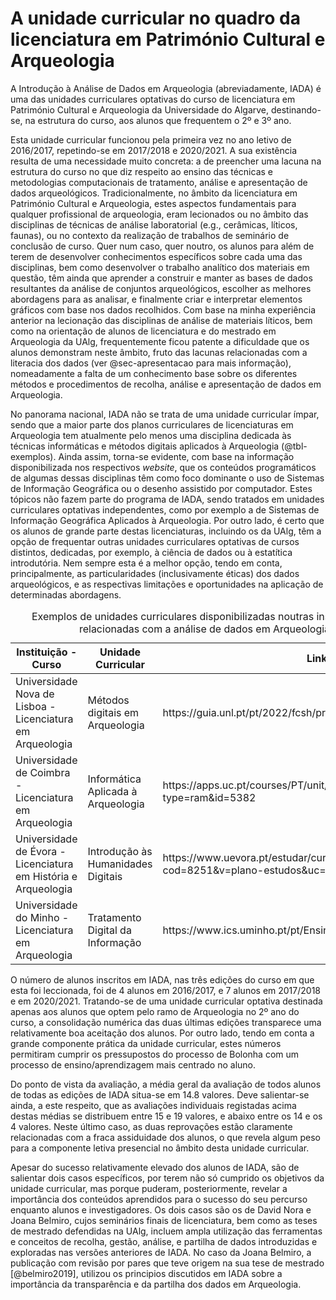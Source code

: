 # A unidade curricular no quadro da licenciatura em Património Cultural e Arqueologia

A Introdução à Análise de Dados em Arqueologia (abreviadamente, IADA) é uma das unidades curriculares optativas do curso de licenciatura em Património Cultural e Arqueologia da Universidade do Algarve, destinando-se, na estrutura do curso, aos alunos que frequentem o 2º e 3º ano.

Esta unidade curricular funcionou pela primeira vez no ano letivo de 2016/2017, repetindo-se em 2017/2018 e 2020/2021. A sua existência resulta de uma necessidade muito concreta: a de preencher uma lacuna na estrutura do curso no que diz respeito ao ensino das técnicas e metodologias computacionais de tratamento, análise e apresentação de dados arqueológicos. Tradicionalmente, no âmbito da licenciatura em Património Cultural e Arqueologia, estes aspectos fundamentais para qualquer profissional de arqueologia, eram lecionados ou no âmbito das disciplinas de técnicas de análise laboratorial (e.g., cerâmicas, líticos, faunas), ou no contexto da realização de trabalhos de seminário de conclusão de curso. Quer num caso, quer noutro, os alunos para além de terem de desenvolver conhecimentos específicos sobre cada uma das disciplinas, bem como desenvolver o trabalho analítico dos materiais em questão, têm ainda que aprender a construir e manter as bases de dados resultantes da análise de conjuntos arqueológicos, escolher as melhores abordagens para as analisar, e finalmente criar e interpretar elementos gráficos com base nos dados recolhidos. Com base na minha experiência anterior na lecionação das disciplinas de análise de materiais líticos, bem como na orientação de alunos de licenciatura e do mestrado em Arqueologia da UAlg, frequentemente ficou patente a dificuldade que os alunos demonstram neste âmbito, fruto das lacunas relacionadas com a literacia dos dados (ver @sec-apresentacao para mais informação), nomeadamente a falta de um conhecimento base sobre os diferentes métodos e procedimentos de recolha, análise e apresentação de dados em Arqueologia.

No panorama nacional, IADA não se trata de uma unidade curricular ímpar, sendo que a maior parte dos planos curriculares de licenciaturas em Arqueologia tem atualmente pelo menos uma disciplina dedicada às técnicas informáticas e métodos digitais aplicados à Arqueologia (@tbl-exemplos). Ainda assim, torna-se evidente, com base na informação disponibilizada nos respectivos *website*, que os conteúdos programáticos de algumas dessas disciplinas têm como foco dominante o uso de Sistemas de Informação Geográfica ou o desenho assistido por computador. Estes tópicos não fazem parte do programa de IADA, sendo tratados em unidades curriculares optativas independentes, como por exemplo a de Sistemas de Informação Geográfica Aplicados à Arqueologia. Por outro lado, é certo que os alunos de grande parte destas licenciaturas, incluindo os da UAlg, têm a opção de frequentar outras unidades curriculares optativas de cursos distintos, dedicadas, por exemplo, à ciência de dados ou à estatítica introdutória. Nem sempre esta é a melhor opção, tendo em conta, principalmente, as particularidades (inclusivamente éticas) dos dados arqueológicos, e as respectivas limitações e oportunidades na aplicação de determinadas abordagens.

| Instituição - Curso                                            | Unidade Curricular                 | Links                                                                                    |
|----------------------------------------------------------------|------------------------------------|------------------------------------------------------------------------------------------|
| Universidade Nova de Lisboa - Licenciatura em Arqueologia      | Métodos digitais em Arqueologia    | https://guia.unl.pt/pt/2022/fcsh/program/9006/course/01105677                            |
| Universidade de Coimbra - Licenciatura em Arqueologia          | Informática Aplicada à Arqueologia | https://apps.uc.pt/courses/PT/unit/80479/22541/2023-2024?type=ram&id=5382                |
| Universidade de Évora - Licenciatura em História e Arqueologia | Introdução às Humanidades Digitais | https://www.uevora.pt/estudar/cursos/licenciaturas?cod=8251&v=plano-estudos&uc=HIS12024L |
| Universidade do Minho - Licenciatura em Arqueologia            | Tratamento Digital da Informação   | https://www.ics.uminho.pt/pt/Ensino/Licenciaturas/Arqueologia                            |

: Exemplos de unidades curriculares disponibilizadas noutras instituições com componentes relacionadas com a análise de dados em Arqueologia. {#tbl-exemplos}

O número de alunos inscritos em IADA, nas três edições do curso em que esta foi leccionada, foi de 4 alunos em 2016/2017, e 7 alunos em 2017/2018 e em 2020/2021. Tratando-se de uma unidade curricular optativa destinada apenas aos alunos que optem pelo ramo de Arqueologia no 2º ano do curso, a consolidação numérica das duas últimas edições transparece uma relativamente boa aceitação dos alunos. Por outro lado, tendo em conta a grande componente prática da unidade curricular, estes números permitiram cumprir os pressupostos do processo de Bolonha com um processo de ensino/aprendizagem mais centrado no aluno.

Do ponto de vista da avaliação, a média geral da avaliação de todos alunos de todas as edições de IADA situa-se em 14.8 valores. Deve salientar-se ainda, a este respeito, que as avaliações individuais registadas acima destas médias se distribuem entre 15 e 19 valores, e abaixo entre os 14 e os 4 valores. Neste último caso, as duas reprovações estão claramente relacionadas com a fraca assiduidade dos alunos, o que revela algum peso para a componente letiva presencial no âmbito desta unidade curricular.

Apesar do sucesso relativamente elevado dos alunos de IADA, são de salientar dois casos específicos, por terem não só cumprido os objetivos da unidade curricular, mas porque puderam, posteriormente, revelar a importância dos conteúdos aprendidos para o sucesso do seu percurso enquanto alunos e investigadores. Os dois casos são os de David Nora e Joana Belmiro, cujos seminários finais de licenciatura, bem como as teses de mestrado defendidas na UAlg, incluem ampla utilização das ferramentas e conceitos de recolha, gestão, análise, e partilha de dados introduzidas e exploradas nas versões anteriores de IADA. No caso da Joana Belmiro, a publicação com revisão por pares que teve origem na sua tese de mestrado [@belmiro2019], utilizou os principios discutidos em IADA sobre a importância da transparência e da partilha dos dados em Arqueologia.
